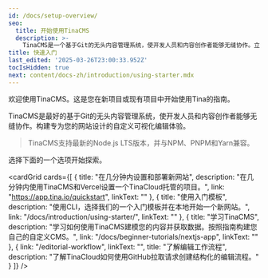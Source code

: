 ```yaml
---
id: /docs/setup-overview/
seo:
  title: 开始使用TinaCMS
  description: >-
    TinaCMS是一个基于Git的无头内容管理系统，使开发人员和内容创作者能够无缝协作。立即开始使用。
title: 快速入门
last_edited: '2025-03-26T23:00:33.952Z'
tocIsHidden: true
next: content/docs-zh/introduction/using-starter.mdx
---
```


欢迎使用TinaCMS。这是您在新项目或现有项目中开始使用Tina的指南。

TinaCMS是最好的基于Git的无头内容管理系统，使开发人员和内容创作者能够无缝协作。构建专为您的网站设计的自定义可视化编辑体验。

> TinaCMS支持最新的Node.js LTS版本，并与NPM、PNPM和Yarn兼容。

选择下面的一个选项开始探索。

<cardGrid
  cards={[
    {
      title: "在几分钟内设置和部署新网站",
      description:
        "在几分钟内使用TinaCMS和Vercel设置一个TinaCloud托管的项目。",
      link: "https://app.tina.io/quickstart",
      linkText: ""
    },
    {
      title: "使用入门模板",
      description:
        "使用CLI，选择我们的一个入门模板并在本地开始一个新网站。",
      link: "/docs/introduction/using-starter/",
      linkText: ""
    },
    {
      title: "学习TinaCMS",
      description:
        "学习如何使用TinaCMS建模您的内容并获取数据。按照指南构建您自己的自定义CMS。",
      link: "/docs/beginner-tutorials/nextjs-app",
      linkText: ""
    },
    {
      link: "/editorial-workflow",
      linkText: "",
      title: "了解编辑工作流程",
      description:
        "了解TinaCloud如何使用GitHub拉取请求创建结构化的编辑流程。"
    }
  ]}
/>